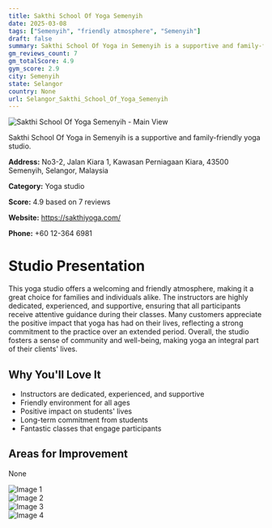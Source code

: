 ```yaml
---
title: Sakthi School Of Yoga Semenyih
date: 2025-03-08
tags: ["Semenyih", "friendly atmosphere", "Semenyih"]  
draft: false
summary: Sakthi School Of Yoga in Semenyih is a supportive and family-friendly yoga studio.
gm_reviews_count: 7
gm_totalScore: 4.9
gym_score: 2.9
city: Semenyih
state: Selangor
country: None
url: Selangor_Sakthi_School_Of_Yoga_Semenyih
---
```


<div className="aspect-[16/9] relative my-8">
  <img 
    src="https://lh3.googleusercontent.com/p/AF1QipPp4Kn1mUtMBqYiT7IaUXf7pzfNM-e348XMdVP1=w1920-h1080-k-no"
    alt="Sakthi School Of Yoga Semenyih - Main View"
    className="object-cover absolute inset-0 w-full h-full rounded-lg"
  />
</div>

Sakthi School Of Yoga in Semenyih is a supportive and family-friendly yoga studio.

**Address:** No3-2, Jalan Kiara 1, Kawasan Perniagaan Kiara, 43500 Semenyih, Selangor, Malaysia

**Category:** Yoga studio

**Score:** 4.9 based on 7 reviews

**Website:** https://sakthiyoga.com/

**Phone:** +60 12-364 6981

# Studio Presentation

This yoga studio offers a welcoming and friendly atmosphere, making it a great choice for families and individuals alike. The instructors are highly dedicated, experienced, and supportive, ensuring that all participants receive attentive guidance during their classes. Many customers appreciate the positive impact that yoga has had on their lives, reflecting a strong commitment to the practice over an extended period. Overall, the studio fosters a sense of community and well-being, making yoga an integral part of their clients' lives.



## Why You'll Love It

- Instructors are dedicated, experienced, and supportive
- Friendly environment for all ages
- Positive impact on students' lives
- Long-term commitment from students
- Fantastic classes that engage participants

## Areas for Improvement

None

<div className="grid grid-cols-1 xl:grid-cols-2 gap-4 my-8">
<div className="aspect-[4/3] relative"><img src="https://lh5.googleusercontent.com/p/AF1QipMJt-OivhWzOUgTPrK1rsZbdmZDBxydDwLf9msW=w1920-h1080-k-no" alt="Image 1" className="object-cover absolute inset-0 w-full h-full rounded-lg" /></div>
<div className="aspect-[4/3] relative"><img src="https://lh5.googleusercontent.com/p/AF1QipPCFiCwUcGiE4MDo6oQCXZknEbf9lYDaMLzoSq_=w1920-h1080-k-no" alt="Image 2" className="object-cover absolute inset-0 w-full h-full rounded-lg" /></div>
<div className="aspect-[4/3] relative"><img src="https://lh5.googleusercontent.com/p/AF1QipOr2S1JTzejArAetrhtsQTpqY5sqx4P5X1HsZnN=w1920-h1080-k-no" alt="Image 3" className="object-cover absolute inset-0 w-full h-full rounded-lg" /></div>
<div className="aspect-[4/3] relative"><img src="https://lh5.googleusercontent.com/p/AF1QipPqOSK3VfkEtdqlbSRl-ufPWC4JH2d10JQLljKy=w1920-h1080-k-no" alt="Image 4" className="object-cover absolute inset-0 w-full h-full rounded-lg" /></div>
</div>